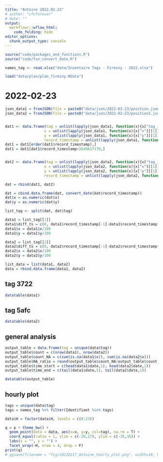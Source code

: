 ```yaml
---
title: "Antoine 2022.02.23"
# author: "cfcforever"
# date: ""
output: 
  workflowr::wflow_html:
    code_folding: hide
editor_options:
  chunk_output_type: console
---
```


```r
source("code/packages_and_functions.R")
source("code/fun_convert_date.R")

names_tag <- read.xlsx("data/Inventaire Tags - Firminy - 2022.xlsx")

load("data/plan/plan_firminy.RData")
```


# 2022-02-23
```r
json_data1 = fromJSON(file = paste0("data/json/2022-02-23/position.json"))
json_data2 = fromJSON(file = paste0("data/json/2022-02-23/position2.json"))


dat1 <- data.frame(tag = unlist(lapply(json_data1, function(x){x["tag_id"][[1]]})),
                  x = unlist(lapply(json_data1, function(x){x["x"][[1]]})),
                  y = unlist(lapply(json_data1, function(x){x["y"][[1]]})),
                  record_timestamp = unlist(lapply(json_data1, function(x){x["record_timestamp"][[1]]})))
dat1 = dat1[order(dat1$record_timestamp),]
dat1 = dat1[dat1$record_timestamp<1645617170,]


dat2 <- data.frame(tag = unlist(lapply(json_data2, function(x){x["tag_id"][[1]]})),
                  x = unlist(lapply(json_data2, function(x){x["x"][[1]]})),
                  y = unlist(lapply(json_data2, function(x){x["y"][[1]]})),
                  record_timestamp = unlist(lapply(json_data2, function(x){x["record_timestamp"][[1]]})))

dat = rbind(dat1, dat2)

dat = cbind.data.frame(dat, convert_date(dat$record_timestamp))
dat$x = as.numeric(dat$x)
dat$y = as.numeric(dat$y)

list_tag <- split(dat, dat$tag)

data1 = list_tag[[1]]
data1$diff_ts = c(0, data1$record_timestamp[-1]-data1$record_timestamp[-nrow(data1)])
data1$x = data1$x/100
data1$y = data1$y/100

data2 = list_tag[[2]]
data2$diff_ts = c(0, data2$record_timestamp[-1]-data2$record_timestamp[-nrow(data2)])
data2$x = data2$x/100
data2$y = data2$y/100

list_data = list(data1, data2)
data = rbind.data.frame(data1, data2)
```


## tag 3722
```r
datatable(data1)
```


## tag 5afc
```r
datatable(data2)
```


## general analysis
```r
output_table = data.frame(tag = unique(data$tag))
output_table$count = c(nrow(data1), nrow(data2))
output_table$count_NA = c(sum(is.na(data1$x)), sum(is.na(data2$x)))
output_table$NA_ratio = round(output_table$count_NA/output_table$count,2)
output_table$time_start = c(head(data1$date,1), head(data2$date,1))
output_table$time_end = c(tail(data1$date,1), tail(data2$date,1))

datatable(output_table)
```


## hourly plot {.tabset .tabset-pills}
```r
tags = unique(data$tag)
tags = names_tag %>% filter(Identifiant %in% tags)

data$H = factor(data$H, levels = c(0:23))

q = p + theme_bw() +
  geom_point(data = data, aes(x=x, y=y, col=tag), na.rm = T) +
  coord_equal(ratio = 1, xlim = c(-20,17), ylim = c(-35,35)) +
  labs(x = "", y = "") + 
  facet_wrap(~H, nrow = 4, drop = F)
print(q)
# ggsave(filename = "fig/20220217_Antoine_hourly_plot.png", width=18, height=18)
```

